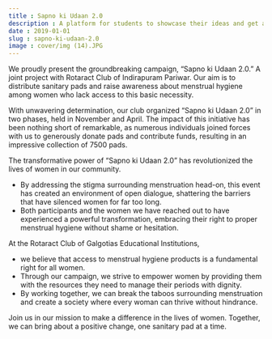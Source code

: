 ```yaml
---
title : Sapno ki Udaan 2.0
description : A platform for students to showcase their ideas and get a chance to work on them.
date : 2019-01-01
slug : sapno-ki-udaan-2.0
image : cover/img (14).JPG
---
```


We proudly present the groundbreaking campaign, “Sapno ki Udaan 2.0.” A joint project with Rotaract Club of Indirapuram Pariwar. Our aim is to distribute sanitary pads and raise awareness about menstrual hygiene among women who lack access to this basic necessity.

With unwavering determination, our club organized “Sapno ki Udaan 2.0” in two phases, held in November and April. The impact of this initiative has been nothing short of remarkable, as numerous individuals joined forces with us to generously donate pads and contribute funds, resulting in an impressive collection of 7500 pads.

The transformative power of “Sapno ki Udaan 2.0” has revolutionized the lives of women in our community.
- By addressing the stigma surrounding menstruation head-on, this event has created an environment of open dialogue, shattering the barriers that have silenced women for far too long.
- Both participants and the women we have reached out to have experienced a powerful transformation, embracing their right to proper menstrual hygiene without shame or hesitation.

At the Rotaract Club of Galgotias Educational Institutions,
- we believe that access to menstrual hygiene products is a fundamental right for all women.
- Through our campaign, we strive to empower women by providing them with the resources they need to manage their periods with dignity.
- By working together, we can break the taboos surrounding menstruation and create a society where every woman can thrive without hindrance.

Join us in our mission to make a difference in the lives of women. Together, we can bring about a positive change, one sanitary pad at a time.

